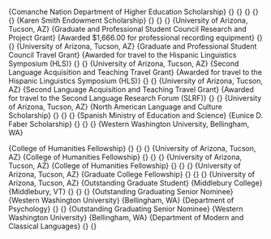 \section{Academic Accolades}

\vspace{-0.2in}

\subsection{Grants and Scholarships}

\cventry{2008 -- 2016}
        {Comanche Nation Department of Higher Education Scholarship}
        {}
        {}
        {}
        {}
        {}
\cventry{2015}
        {Karen Smith Endowment Scholarship}
        {}
        {}
        {}
        {University of Arizona, Tucson, AZ}
\cventry{2015}
        {Graduate and Professional Student Council Research and Project Grant}
        {\newline Awarded \$1,666.00 for professional recording equipment}
        {}
        {}
        {University of Arizona, Tucson, AZ}
\cventry{2014}
        {Graduate and Professional Student Council Travel Grant}
        {\newline Awarded for travel to the Hispanic Linguistics Symposium (HLS)}
        {}
        {}
        {University of Arizona, Tucson, AZ}
\cventry{2014}
        {Second Language Acquisition and Teaching Travel Grant}
        {\newline Awarded for travel to the Hispanic Linguistics Symposium (HLS)}
        {}
        {}
        {University of Arizona, Tucson, AZ}
\cventry{2013}
        {Second Language Acquisition and Teaching Travel Grant}
        {\newline Awarded for travel to the Second Language Research Forum (SLRF)}
        {}
        {}
        {University of Arizona, Tucson, AZ}
\cventry{2006 -- 2008}
        {North American Language and Culture Scholarship}
        {}
        {}
        {}
        {Spanish Ministry of Education and Science}
\cventry{2004 -- 2006}
        {Eunice D. Faber Scholarship}
        {}
        {}
        {}
        {Western Washington University, Bellingham, WA}

\subsection{Awards and Honors}

\cventry{2015}
        {College of Humanities Fellowship}
        {}
        {}
        {}
        {University of Arizona, Tucson, AZ}
\cventry{2013}
        {College of Humanities Fellowship}
        {}
        {}
        {}
        {University of Arizona, Tucson, AZ}
\cventry{2010 -- 2011}
        {College of Humanities Fellowship}
        {}
        {}
        {}
        {University of Arizona, Tucson, AZ}
\cventry{2010 -- 2011}
        {Graduate College Fellowship}
        {}
        {}
        {}
        {University of Arizona, Tucson, AZ}
\cventry{2009}
        {Outstanding Graduate Student}
        {Middlebury College}
        {Middlebury, VT}
        {}
        {}
        {}
\cventry{2006}
        {Outstanding Graduating Senior Nominee}
        {Western Washington University}
        {Bellingham, WA}
        {Department of Psychology}
        {}
        {}
\cventry{2006}
        {Outstanding Graduating Senior Nominee}
        {Western Washington University}
        {Bellingham, WA}
        {Department of Modern and Classical Languages}
        {}
        {}

